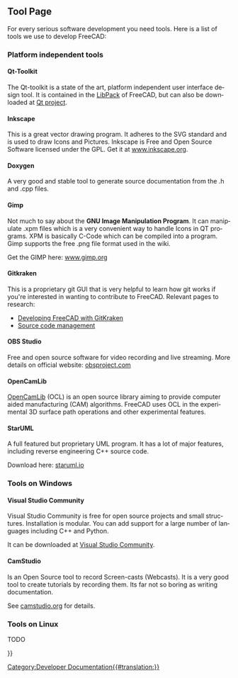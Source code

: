 <languages/>

{{Docnav
|[[Third_Party_Libraries/pt-br|Bibliotecas de terceiros]]
|[[Tracker/pt-br|Rastreador de erros]]
}}

{{TOCright}}

<div lang="en" dir="ltr" class="mw-content-ltr">
== Tool Page ==
</div>

<div lang="en" dir="ltr" class="mw-content-ltr">
For every serious software development you need tools. Here is a list of tools we use to develop FreeCAD:
</div>

<div lang="en" dir="ltr" class="mw-content-ltr">
=== Platform independent tools ===
</div>

<div lang="en" dir="ltr" class="mw-content-ltr">
==== Qt-Toolkit ====
</div>

<div lang="en" dir="ltr" class="mw-content-ltr">
The Qt-toolkit is a state of the art, platform independent user interface design tool. It is contained in the [[Third Party Libraries|LibPack]] of FreeCAD, but can also be downloaded at [https://qt-project.org/downloads Qt project].
</div>

<div lang="en" dir="ltr" class="mw-content-ltr">
==== Inkscape ====
</div>

<div lang="en" dir="ltr" class="mw-content-ltr">
This is a great vector drawing program. It adheres to the SVG standard and is used to draw Icons and Pictures. Inkscape is Free and Open Source Software licensed under the GPL. Get it at [https://inkscape.org www.inkscape.org].
</div>

<div lang="en" dir="ltr" class="mw-content-ltr">
==== Doxygen ====
</div>

<div lang="en" dir="ltr" class="mw-content-ltr">
A very good and stable tool to generate source documentation from the .h and .cpp files.
</div>

<div lang="en" dir="ltr" class="mw-content-ltr">
==== Gimp ====
</div>

<div lang="en" dir="ltr" class="mw-content-ltr">
Not much to say about the '''GNU Image Manipulation Program'''. It can manipulate .xpm files which is a very convenient way to handle Icons in QT programs. XPM is basically C-Code which can be compiled into a program. Gimp supports the free .png file format used in the wiki.
</div>

<div lang="en" dir="ltr" class="mw-content-ltr">
Get the GIMP here: [https://gimp.org www.gimp.org]
</div>

<div lang="en" dir="ltr" class="mw-content-ltr">
==== Gitkraken ====
</div>

<div lang="en" dir="ltr" class="mw-content-ltr">
This is a proprietary git GUI that is very helpful to learn how git works if you're interested in wanting to contribute to FreeCAD. Relevant pages to research:
* [[Developing_FreeCAD_with_GitKraken|Developing FreeCAD with GitKraken]]
* [[Source_code_management|Source code management]]
</div>

<div lang="en" dir="ltr" class="mw-content-ltr">
==== OBS Studio ====
</div>

<div lang="en" dir="ltr" class="mw-content-ltr">
Free and open source software for video recording and live streaming. More details on official website: [https://obsproject.com/ obsproject.com]
</div>

<div lang="en" dir="ltr" class="mw-content-ltr">
==== OpenCamLib ====
</div>

<div lang="en" dir="ltr" class="mw-content-ltr">
[[OpenCamLib|OpenCamLib]] (OCL) is an open source library aiming to provide computer aided manufacturing (CAM) algorithms. FreeCAD uses OCL in the experimental 3D surface path operations and other experimental features.
</div> 

<div lang="en" dir="ltr" class="mw-content-ltr">
==== StarUML ====
</div>

<div lang="en" dir="ltr" class="mw-content-ltr">
A full featured but proprietary UML program. It has a lot of major features, including reverse engineering C++ source code.
</div>

<div lang="en" dir="ltr" class="mw-content-ltr">
Download here: [https://staruml.io staruml.io]
</div>

<div lang="en" dir="ltr" class="mw-content-ltr">
=== Tools on Windows ===
</div>

<div lang="en" dir="ltr" class="mw-content-ltr">
==== Visual Studio Community ====
</div>

<div lang="en" dir="ltr" class="mw-content-ltr">
Visual Studio Community is free for open source projects and small structures. Installation is modular. You can add support for a large number of languages including C++ and Python.
</div>

<div lang="en" dir="ltr" class="mw-content-ltr">
It can be downloaded at [https://visualstudio.microsoft.com/fr/vs/community Visual Studio Community].
</div>

<div lang="en" dir="ltr" class="mw-content-ltr">
==== CamStudio ====
</div>

<div lang="en" dir="ltr" class="mw-content-ltr">
Is an Open Source tool to record Screen-casts (Webcasts). It is a very good tool to create tutorials by recording them. Its far not so boring as writing documentation.
</div>

<div lang="en" dir="ltr" class="mw-content-ltr">
See [https://camstudio.org camstudio.org] for details.
</div>

<div lang="en" dir="ltr" class="mw-content-ltr">
=== Tools on Linux ===
</div>

<div lang="en" dir="ltr" class="mw-content-ltr">
TODO
</div>


{{Docnav
|[[Third_Party_Libraries/pt-br|Bibliotecas de terceiros]]
|[[Tracker/pt-br|Rastreador de erros]]
}}

{{Userdocnavi{{#translation:}}}}
[[Category:Developer Documentation{{#translation:}}]]
{{clear}}